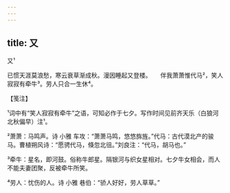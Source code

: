 ```yaml
---
---
---
```

title: 又
---



又¹


已惯天涯莫浪愁，寒云衰草渐成秋。漫因睡起又登楼。　　伴我萧萧惟代马²，笑人寂寂有牵牛³。劳人只合一生休⁴。





【笺注】


¹词中有“笑人寂寂有牵牛”之语，可知必作于七夕。写作时间见前齐天乐（白狼河北秋偏早）注¹。

²萧萧：马鸣声。诗 小雅 车攻：“萧萧马鸣，悠悠旆旌。”代马：古代漠北产的骏马。曹植朔风诗：“愿骋代马，倏忽北徂。”刘良注：“代马，胡马也。”

³牵牛：星名，即河鼓。俗称牛郎星。隔银河与织女星相对。七夕牛女相会，而人不能夫妻团聚，反被牵牛所笑。

⁴劳人：忧伤的人。诗 小雅 巷伯：“骄人好好，劳人草草。”
